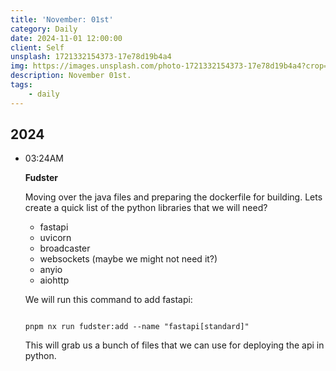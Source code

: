 ```yaml
---
title: 'November: 01st'
category: Daily
date: 2024-11-01 12:00:00
client: Self
unsplash: 1721332154373-17e78d19b4a4
img: https://images.unsplash.com/photo-1721332154373-17e78d19b4a4?crop=entropy&cs=srgb&fm=jpg&ixid=MnwzNjM5Nzd8MHwxfHJhbmRvbXx8fHx8fHx8fDE2ODE3NDg2ODY&ixlib=rb-4.0.3&q=85
description: November 01st.
tags:
    - daily
---
```



## 2024

-   03:24AM

    **Fudster**

    Moving over the java files and preparing the dockerfile for building.
    Lets create a quick list of the python libraries that we will need?

    - fastapi
    - uvicorn
    - broadcaster
    - websockets (maybe we might not need it?)
    - anyio
    - aiohttp

    We will run this command to add fastapi:

    ```shell

    pnpm nx run fudster:add --name "fastapi[standard]"

    ```

    This will grab us a bunch of files that we can use for deploying the api in python.